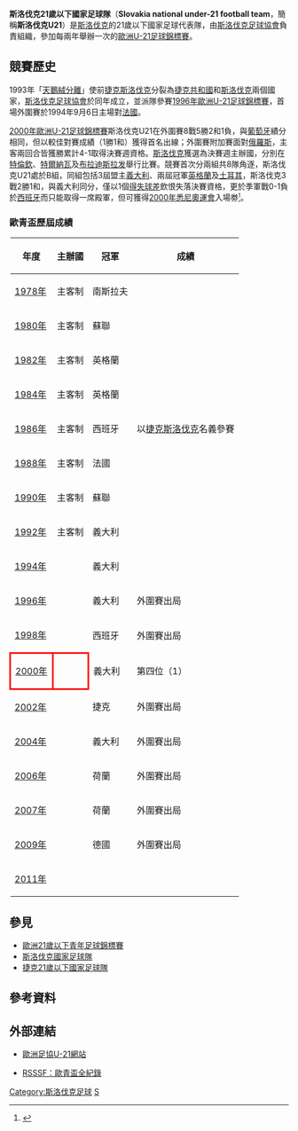 {{National football team-2
|  Name               = 斯洛伐克U21<br />''Slovakia U-21''
|  Badge              = New logo SFZ.png
|  FIFA Trigramme     = SVK 
|  Nickname           = 
|  Association        = [[斯洛伐克足球協會|斯洛伐克足球協會]] 
|  Coach              = {{flagicon|Slovakia}} [[Boris_Kitka|Boris Kitka]] 
|  Captain            = -- 
|  Most caps          = -- 
|  Top scorer         = -- 
|  Home Stadium       = [[NTC_Stadion|NTC Stadion]] ([[Senec|Senec]])
|  pattern_la1= |pattern_b1= |pattern_ra1= |pattern_sh1= |pattern_so1=_3_stripes_white
|  leftarm1=3333ff|body1=3333ff|rightarm1=3333ff|shorts1=3333ff|socks1=3333ff|
|  pattern_la2= |pattern_b2= |pattern_ra2= |pattern_sh2= |pattern_so2=_3_stripes_blue
|  leftarm2=ffffff|body2=ffffff|rightarm2=ffffff|shorts2= ffffff|socks2=ffffff|
|  First game         = {{flagicon|Slovakia}} 斯洛伐克U21 '''0-3''' {{fbu-rt|21|FRA}}<br><small>（1994年9月6日，[[斯洛伐克|斯洛伐克]]，[[Myjava|迈加华]]）</small> 
|  Largest win        = {{fbu|21|MLT}} '''0-6''' 斯洛伐克U21 {{flagicon|Slovakia}}<br><small>（1997年3月30日，[[馬爾他|馬爾他]]，[[瓦莱塔|瓦莱塔]]）</small> 
|  Largest loss       = 有三場以'''0-4'''落敗<br><center><small>（''只計算正式比賽紀錄''）</small></center>  
| UEFAu21Champ apps  = 1
| UEFAu21Champ first = [[2000_UEFA_European_Under-21_Football_Championship|2000年]]
| UEFAu21Champ best  = 殿軍：[[2000_UEFA_European_Under-21_Football_Championship|2000年]]
}}
'''斯洛伐克21歲以下國家足球隊'''（'''Slovakia national under-21 football team'''，簡稱'''斯洛伐克U21'''）是[[斯洛伐克|斯洛伐克]]的21歲以下國家足球代表隊，由[[斯洛伐克足球協會|斯洛伐克足球協會]]負責組織，參加每兩年舉辦一次的[[歐洲U-21足球錦標賽|歐洲U-21足球錦標賽]]。

== 競賽歷史 ==
1993年「[[天鵝絨分離|天鵝絨分離]]」使前[[捷克斯洛伐克|捷克斯洛伐克]]分裂為[[捷克共和國|捷克共和國]]和[[斯洛伐克|斯洛伐克]]兩個國家，[[斯洛伐克足球協會|斯洛伐克足球協會]]於同年成立，並派隊參賽[[1996_UEFA_European_Under-21_Football_Championship|1996年]][[歐洲U-21足球錦標賽|歐洲U-21足球錦標賽]]，首場外圍賽於1994年9月6日主場對[[法國21歲以下國家足球隊|法國]]。

[[2000_UEFA_European_Under-21_Football_Championship|2000年歐洲U-21足球錦標賽]]斯洛伐克U21在外圍賽8戰5勝2和1負，與[[葡萄牙21歲以下國家足球隊|葡萄牙]]績分相同，但以較佳對賽成績（1勝1和）獲得首名出線；外圍賽附加賽面對[[俄羅斯21歲以下國家足球隊|俄羅斯]]，主客兩回合皆獲勝累計4-1取得決賽週資格。[[斯洛伐克|斯洛伐克]]獲選為決賽週主辦國，分別在[[特倫欽|特倫欽]]、[[特爾納瓦|特爾納瓦]]及[[布拉迪斯拉发|布拉迪斯拉发]]舉行比賽。競賽首次分兩組共8隊角逐，斯洛伐克U21處於B組，同組包括3屆盟主[[義大利21歲以下國家足球隊|義大利]]、兩屆冠軍[[英格蘭21歲以下足球代表隊|英格蘭]]及[[土耳其21歲以下國家足球隊|土耳其]]，斯洛伐克3戰2勝1和，與義大利同分，僅以1個[[得失球差|得失球差]]飲恨失落決賽資格，更於季軍戰0-1負於[[西班牙21歲以下國家足球隊|西班牙]]而只能取得一席殿軍，但可獲得[[2000年夏季奥林匹克运动会|2000年悉尼奧運會]]入場劵<small><ref>{{cite web |language=en |url=http://www.uefa.com/competitions/under21/history/season=2000/intro.html |title=2000: Pirlo makes Italy's day |publisher=[[UEFA|''uefa.com'']] |date=2000-06-01 |accessdate=2009-09-30 |archive-date=2009-09-13 |archive-url=https://web.archive.org/web/20090913093752/http://www.uefa.com/competitions/under21/history/season=2000/intro.html |dead-url=no }}</ref></small>。

=== 歐青盃歷屆成績 ===
{| class="wikitable" cellpadding=5
|-
! 年度 !! 主辦國 !! 冠軍 !! 成績
|-
|[[1978_UEFA_European_Under-21_Football_Championship|1978年]] || 主客制 || {{flagicon|YUG}} 南斯拉夫 
|rowspan=9|  以[[捷克斯洛伐克21歲以下國家足球隊|捷克斯洛伐克]]名義參賽
|-
|[[1980_UEFA_European_Under-21_Football_Championship|1980年]] || 主客制 || {{flagicon|USSR}} 蘇聯 
|- 
|[[1982_UEFA_European_Under-21_Football_Championship|1982年]] || 主客制 || {{flagicon|ENG}} 英格蘭 
|- 
|[[1984_UEFA_European_Under-21_Football_Championship|1984年]] || 主客制 || {{flagicon|ENG}} 英格蘭 
|- 
|[[1986_UEFA_European_Under-21_Football_Championship|1986年]] || 主客制 || {{flagicon|ESP}} 西班牙 
|-
|[[1988_UEFA_European_Under-21_Football_Championship|1988年]] || 主客制 || {{flagicon|FRA}} 法國 
|-
|[[1990_UEFA_European_Under-21_Football_Championship|1990年]] || 主客制 || {{flagicon|USSR}} 蘇聯 
|-
|[[1992_UEFA_European_Under-21_Football_Championship|1992年]] || 主客制 || {{flagicon|ITA}} 義大利 
|-  
|[[1994_UEFA_European_Under-21_Football_Championship|1994年]] || {{FRA}} || {{flagicon|ITA}} 義大利 
|- 
|[[1996_UEFA_European_Under-21_Football_Championship|1996年]] || {{ESP}} || {{flagicon|ITA}} 義大利 || 外圍賽出局
|- 
|[[1998_UEFA_European_Under-21_Football_Championship|1998年]] || {{ROM}} || {{flagicon|ESP}} 西班牙 || 外圍賽出局
|- 
|style="border: 3px solid red"|[[2000_UEFA_European_Under-21_Football_Championship|2000年]] ||style="border: 3px solid red"| {{SVK}} || {{flagicon|ITA}} 義大利 || 第四位（1）
|-
|[[2002_UEFA_European_Under-21_Football_Championship|2002年]] || {{SUI}} || {{flagicon|CZE}} 捷克 || 外圍賽出局
|- 
|[[2004_UEFA_European_Under-21_Football_Championship|2004年]] || {{GER}} || {{flagicon|ITA}} 義大利 || 外圍賽出局
|- 
|[[2006_UEFA_European_Under-21_Football_Championship|2006年]] || {{POR}} || {{flagicon|NED}} 荷蘭 || 外圍賽出局
|- 
|[[2007年歐洲U-21足球錦標賽|2007年]] || {{NED}} || {{flagicon|NED}} 荷蘭 || 外圍賽出局
|-
|[[2009年歐洲U-21足球錦標賽|2009年]] || {{SWE}} || {{flagicon|GER}} 德國 || 外圍賽出局
|- 
|[[2011年歐洲U-21足球錦標賽|2011年]] || {{DEN}} ||  ||
|}

== 參見 ==
* [[歐洲21歲以下青年足球錦標賽|歐洲21歲以下青年足球錦標賽]]
* [[斯洛伐克國家足球隊|斯洛伐克國家足球隊]]
* [[捷克21歲以下國家足球隊|捷克21歲以下國家足球隊]]

== 參考資料 ==
{{reflist}}

==外部連結==
* {{en}}[http://www.uefa.com/competitions/under21/teams/team=258836/index.html 歐洲足協U-21網站] {{Wayback|url=http://www.uefa.com/competitions/under21/teams/team=258836/index.html |date=20091231040222 }}
* {{en}}[http://www.rsssf.com/tablese/europe-u21.html RSSSF：歐青盃全紀錄] {{Wayback|url=http://www.rsssf.com/tablese/europe-u21.html |date=20051213223313 }}

{{fb start}}
{{UEFA under-21 teams}}
{{fb end}}

[[Category:斯洛伐克足球|Category:斯洛伐克足球]]
[[Category:歐洲U21國家足球隊|S]]